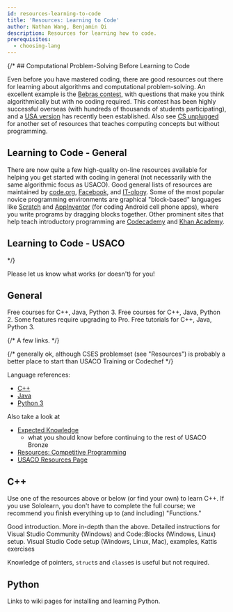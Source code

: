 ```yaml
---
id: resources-learning-to-code
title: 'Resources: Learning to Code'
author: Nathan Wang, Benjamin Qi
description: Resources for learning how to code.
prerequisites:
  - choosing-lang
---
```


{/* ## Computational Problem-Solving Before Learning to Code

Even before you have mastered coding, there are good resources out there for
learning about algorithms and computational problem-solving. An excellent
example is the [Bebras contest](https://www.bebras.org/), with questions that
make you think algorithmically but with no coding required. This contest has
been highly successful overseas (with hundreds of thousands of students
participating), and a [USA version](https://www.bebraschallenge.org/) has
recently been established. Also see [CS unplugged](https://csunplugged.org/en/)
for another set of resources that teaches computing concepts but without
programming.

## Learning to Code - General

There are now quite a few high-quality on-line resources available for helping
you get started with coding in general (not necessarily with the same
algorithmic focus as USACO). Good general lists of resources are maintained by
[code.org](https://code.org/learn), [Facebook](https://techprep.org/), and
[IT-ology](https://www.it-ology.org/it-resources/k-12-resources/). Some of the
most popular novice programming environments are graphical "block-based"
languages like [Scratch](https://scratch.mit.edu/) and
[AppInventor](http://appinventor.mit.edu/) (for coding Android cell phone apps),
where you write programs by dragging blocks together. Other prominent sites that
help teach introductory programming are
[Codecademy](https://www.codecademy.com/) and
[Khan Academy](https://www.khanacademy.org/computing/computer-programming).

## Learning to Code - USACO

\*/}

Please let us know what works (or doesn't) for you!

## General

<Resources>
	<Resource title="Sololearn" url="https://www.sololearn.com/" starred>
		Free courses for C++, Java, Python 3.
	</Resource>
	<Resource title="Codecademy" url="https://www.codecademy.com/">
		Free courses for C++, Java, Python 2. Some features require upgrading to
		Pro.
	</Resource>
	<Resource title="w3schools" url="https://www.w3schools.com/">
		Free tutorials for C++, Java, Python 3.
	</Resource>
</Resources>

{/* <Resource title="IOI - Getting Started"
		url="https://ioinformatics.org/page/getting-started/14"
	> A few links. </Resource> */}

{/* <Resource
		title="Joshua Pan - Schedule for Beginners"
		url="https://www.quora.com/What-is-a-good-schedule-to-follow-for-becoming-better-at-competitive-programming-for-beginners"
	> generally ok, although CSES problemset (see "Resources") is probably a better
place to start than USACO Training or Codechef </Resource> */}

Language references:

- [C++](https://en.cppreference.com/w/)
- [Java](https://docs.oracle.com/en/java/javase/15/docs/api/index.html)
- [Python 3](https://docs.python.org/3/reference/)

Also take a look at

- [Expected Knowledge](/general/expected)
  - what you should know before continuing to the rest of USACO Bronze
- [Resources: Competitive Programming](/general/resources-cp)
- [USACO Resources Page](http://www.usaco.org/index.php?page=resources)

<LanguageSection>

<CPPSection>

## C++

Use one of the resources above or below (or find your own) to learn C++. If you
use Sololearn, you don't have to complete the full course; we recommend you
finish everything up to (and including) "Functions."

<Resources>
	<Resource
		source="CPP"
		title="C++ Language Tutorial"
		url="http://www.cplusplus.com/doc/tutorial/"
		starred
	>
		Good introduction.
	</Resource>
	<Resource
		source="LCPP"
		title="Learn C++"
		url="https://www.learncpp.com/"
		starred
	>
		More in-depth than the above. Detailed instructions for Visual Studio
		Community (Windows) and Code::Blocks (Windows, Linux) setup.
	</Resource>
	<Resource source="PAPS" title="2 - Programming in C++">
		Visual Studio Code setup (Windows, Linux, Mac), examples, Kattis exercises
	</Resource>
</Resources>

<Info title="Pro Tip">

Knowledge of pointers, `struct`s and `class`es is useful but not required.

</Info>

</CPPSection>

<JavaSection></JavaSection>
<PySection>

## Python

<Resources>
	<Resource
		source="PY"
		title="Python For Beginners"
		url="https://www.python.org/about/gettingstarted/"
	>
		Links to wiki pages for installing and learning Python.
	</Resource>
</Resources>

</PySection>

</LanguageSection>

